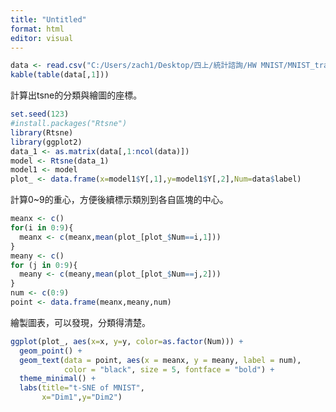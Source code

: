 ---
title: "Untitled"
format: html
editor: visual
---

```{r}
data <- read.csv("C:/Users/zach1/Desktop/四上/統計諮詢/HW MNIST/MNIST_train.csv")
kable(table(data[,1]))

```


計算出tsne的分類與繪圖的座標。
```{r}
set.seed(123)
#install.packages("Rtsne")
library(Rtsne)
library(ggplot2)
data_1 <- as.matrix(data[,1:ncol(data)])
model <- Rtsne(data_1)
model1 <- model 
plot_ <- data.frame(x=model1$Y[,1],y=model1$Y[,2],Num=data$label)

```

計算0~9的重心，方便後續標示類別到各自區塊的中心。

```{r}
meanx <- c()
for(i in 0:9){
  meanx <- c(meanx,mean(plot_[plot_$Num==i,1]))
}
meany <- c()
for (j in 0:9){
  meany <- c(meany,mean(plot_[plot_$Num==j,2]))
}
num <- c(0:9)
point <- data.frame(meanx,meany,num)

```
繪製圖表，可以發現，分類得清楚。

```{r}
ggplot(plot_, aes(x=x, y=y, color=as.factor(Num))) +
  geom_point() +
  geom_text(data = point, aes(x = meanx, y = meany, label = num),
            color = "black", size = 5, fontface = "bold") +
  theme_minimal() +
  labs(title="t-SNE of MNIST",
       x="Dim1",y="Dim2")

```





